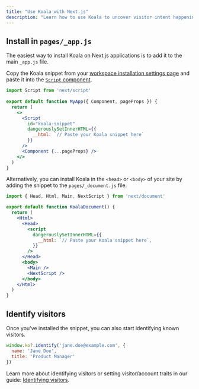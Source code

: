 ```yaml
---
title: "Use Koala with Next.js"
description: "Learn how to use Koala to uncover visitor intent happening on your Next.js application."
---
```


## Install in `pages/_app.js`

The easiest way to install Koala on Next.js applications is to add it to the main `_app.js` file.

Copy the Koala snippet from your [workspace installation settings page](https://app.getkoala.com/goto/settings/install) and paste it into the [`Script` component](https://nextjs.org/docs/pages/building-your-application/optimizing/scripts#inline-scripts).

```jsx pages/_app.js
import Script from 'next/script'
 
export default function MyApp({ Component, pageProps }) {
  return (
    <>
      <Script
        id="koala-snippet" 
        dangerouslySetInnerHTML={{ 
          __html: `// Paste your Koala snippet here`
        }}
      />
      <Component {...pageProps} />
    </>
  )
}
```

Alternatively, you can install Koala in the `<head>` or `<body>` of your site by adding the snippet to the `pages/_document.js` file.
  
```jsx pages/_document.js
import { Head, Html, Main, NextScript } from 'next/document'

export default function KoalaDocument() {
  return (
    <Html>
      <Head>
        <script
          dangerouslySetInnerHTML={{
            __html: `// Paste your Koala snippet here`,
          }}
        />
      </Head>
      <body>
        <Main />
        <NextScript />
      </body>
    </Html>
  )
}
```

## Identify visitors

Once you've installed the snippet, you can also start identifying known visitors.

```jsx
window.ko?.identify('jane.doe@example.com', {
  name: 'Jane Doe',
  title: 'Product Manager'
})
```

Learn more about identifying visitors or setting visitor/account traits in our guide: [Identifying visitors](/sdk/identify).